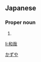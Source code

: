 ==Japanese==
{{ja-kanjitab|和|哉}}

===Proper noun===
{{ja-pos|proper|かずや}}

# {{given name|male|lang=ja}}

[[Category:Japanese male given names|かずや]]

[[li:和哉]]